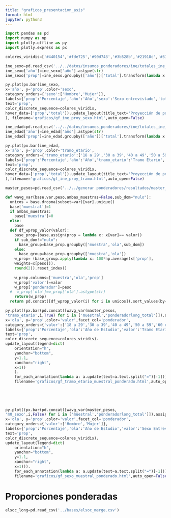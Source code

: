 ```yaml
---
title: "graficos_presentacion_asis"
format: html
jupyter: python3
---
```




```python
import pandas as pd
import numpy as np
import plotly.offline as py
import plotly.express as px
```

```python
colores_viridis=['#440154','#fde725','#90d743','#3b528b','#21918c','#31688e','#443983']
```


```python
ine_sexo=pd.read_csv('../../datos/insumos_ponderadores/ine/totales_ine_sexo.csv').query('año!=2020')
ine_sexo['año']=ine_sexo['año'].astype(str)
ine_sexo['prop']=ine_sexo.groupby(['año'])['total'].transform(lambda x: (100*x/x.sum()).round(4))
```

```python
py.plot(px.bar(ine_sexo, 
x='año', y='prop',color='sexo',
category_orders={'sexo':['Hombre','Mujer']},
labels={'prop':'Porcentaje','año':'Año','sexo':'Sexo entrevistado','total':'Total'},
text='prop',
color_discrete_sequence=colores_viridis,
hover_data=['prop','total']).update_layout(title_text='Proyección de población INE (2016-2022)<br><sup>Población mayor de 18 años en zonas urbanas</sup>'
), filename='graficos/gf_ine_proy_sexo.html',auto_open=False)
```




```python
ine_edad=pd.read_csv('../../datos/insumos_ponderadores/ine/totales_ine_edad.csv').query('año!=2020')
ine_edad['año']=ine_edad['año'].astype(str)
ine_edad['prop']=ine_edad.groupby(['año'])['total'].transform(lambda x: (100*x/x.sum()).round(4))

```

```python
py.plot(px.bar(ine_edad, 
x='año', y='prop',color='tramo_etario',
category_orders={'tramo_etario':['18 a 29','30 a 39','40 a 49','50 a 59','60 o más']},
labels={'prop':'Porcentaje','año':'Año','tramo_etario':'Tramo Etario','total':'Total'},
text='prop',
color_discrete_sequence=colores_viridis,
hover_data=['prop','total']).update_layout(title_text='Proyección de población INE (2016-2022)<br><sup>Población mayor de 18 años en zonas urbanas</sup>'
),filename='graficos/gf_ine_proy_tramo.html',auto_open=False)
```



```python
master_pesos=pd.read_csv('../../generar ponderadores/resultados/master_pesos.csv')
```

```python
def wavg_var(base,var,peso,ambas_muestras=False,sub_dom="nulo"):
  unicos = base.dropna(subset=var)[var].unique()
  base['muestral']=1
  if ambas_muestras:
    base['muestra']=0
  else:
    base
  def df_wprop_valor(valor):
    base_prop=(base.assign(prop = lambda x: x[var]== valor))
    if sub_dom!="nulo":
      base_group=base_prop.groupby(['muestra','ola',sub_dom])
    else:
      base_group=base_prop.groupby(['muestra','ola'])
    w_prop= (base_group.apply(lambda x: 100*np.average(x['prop'],
    weights=x[peso])).
    round(2)).reset_index()
      
    w_prop.columns=['muestra','ola','prop']
    w_prop['valor']=valor
    w_prop['ponderador']=peso
  #  w_prop['ola']=w_prop['ola'].astype(str)
    return(w_prop)
  return pd.concat([df_wprop_valor(i) for i in unicos]).sort_values(by=['muestra','ola'])
```


```python
py.plot((px.bar(pd.concat([wavg_var(master_pesos,
'tramo_etario',i,True) for i in ['muestral','ponderadorlong_total']]).assign(ponderador= lambda x: x.ponderador.map({'muestral': 'Muestra','ponderadorlong_total':'P. longitudinal'})), 
x='ola', y='prop',color='valor',facet_col='ponderador',
category_orders={'valor':['18 a 29','30 a 39','40 a 49','50 a 59','60 o más']},
labels={'prop':'Porcentaje','ola':'Año de Estudio','valor':'Tramo Etario'},
text='prop',
color_discrete_sequence=colores_viridis).
update_layout(legend=dict(
    orientation="h",
    yanchor="bottom",
    y=1.1,
    xanchor="right",
    x=1))
    ).
    for_each_annotation(lambda a: a.update(text=a.text.split("=")[-1])),
    filename='graficos/gf_tramo_etario_muestral_ponderado.html',auto_open=False)
    
    
  
    
```

```python
py.plot((px.bar(pd.concat([wavg_var(master_pesos,
'm0_sexo',i,False) for i in ['muestral','ponderadorlong_total']]).assign(ponderador= lambda x: x.ponderador.map({'muestral': 'Muestra','ponderadorlong_total':'P. longitudinal'})), 
x='ola', y='prop',color='valor',facet_col='ponderador',
category_orders={'valor':['Hombre','Mujer']},
labels={'prop':'Porcentaje','ola':'Año de Estudio','valor':'Sexo Entrevistado'},
text='prop',
color_discrete_sequence=colores_viridis).
update_layout(legend=dict(
    orientation="h",
    yanchor="bottom",
    y=1.1,
    xanchor="right",
    x=1))).
    for_each_annotation(lambda a: a.update(text=a.text.split("=")[-1])),
    filename='graficos/gf_sexo_muestral_ponderado.html',auto_open=False)
```

# Proporciones ponderadas

```python
elsoc_long=pd.read_csv('../bases/elsoc_merge.csv')
```

